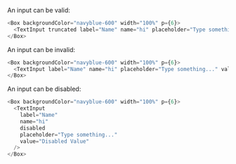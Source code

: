 An input can be valid:

```typescript jsx
<Box backgroundColor="navyblue-600" width="100%" p={6}>
  <TextInput truncated label="Name" name="hi" placeholder="Type something..." />
</Box>
```

An input can be invalid:

```typescript jsx
<Box backgroundColor="navyblue-600" width="100%" p={6}>
  <TextInput label="Name" name="hi" placeholder="Type something..." value="Invalid Value" invalid />
</Box>
```

An input can be disabled:

```typescript jsx
<Box backgroundColor="navyblue-600" width="100%" p={6}>
  <TextInput
    label="Name"
    name="hi"
    disabled
    placeholder="Type something..."
    value="Disabled Value"
  />
</Box>
```
